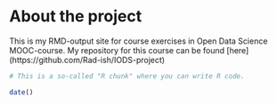 
# About the project

This is my RMD-output site for course exercises in Open Data Science MOOC-course. My repository for this course can be found [here] (https://github.com/Rad-ish/IODS-project)


```r
# This is a so-called "R chunk" where you can write R code.

date()

```


